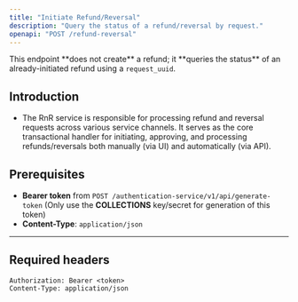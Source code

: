```yaml
---
title: "Initiate Refund/Reversal"
description: "Query the status of a refund/reversal by request."
openapi: "POST /refund-reversal"
---
```


<Note>
    This endpoint **does not create** a refund; it **queries the status** of an already-initiated refund using a <code>request_uuid</code>.
</Note>

## Introduction

- The RnR service is responsible for processing refund and reversal requests across various service channels. It serves as the core transactional
handler for initiating, approving, and processing refunds/reversals both manually (via UI) and automatically (via API).

## Prerequisites

- **Bearer token** from `POST /authentication-service/v1/api/generate-token` (Only use the **COLLECTIONS** key/secret for generation of this token)
- **Content-Type**: `application/json`

---

## Required headers

```http
Authorization: Bearer <token>
Content-Type: application/json
